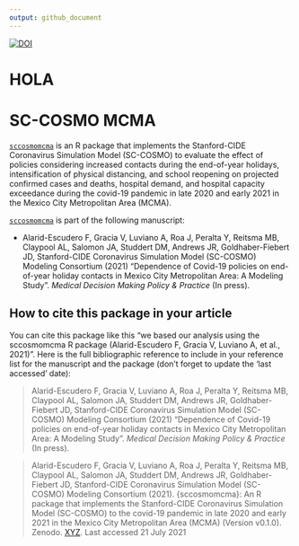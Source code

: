 ```yaml
---
output: github_document
---
```


<!-- README.md is generated from README.Rmd. Please edit that file -->

[![DOI](https://zenodo.org/badge/371769010.svg)](https://zenodo.org/badge/latestdoi/371769010)

# HOLA

# SC-COSMO MCMA
[`sccosmomcma`](https://github.com/SC-COSMO/sccosmomcma) is an R package that implements the Stanford-CIDE Coronavirus Simulation Model (SC-COSMO) to evaluate the effect of policies considering increased contacts during the end-of-year holidays, intensification of physical distancing, and school reopening on projected confirmed cases and deaths, hospital demand, and hospital capacity exceedance during the covid-19 pandemic in late 2020 and early 2021 in the Mexico City Metropolitan Area (MCMA).

[`sccosmomcma`](https://github.com/SC-COSMO/sccosmomcma) is part of the following manuscript:

- Alarid-Escudero F, Gracia V, Luviano A, Roa J, Peralta Y, Reitsma MB, Claypool AL, Salomon JA, Studdert DM, Andrews JR, Goldhaber-Fiebert JD, Stanford-CIDE Coronavirus Simulation Model (SC-COSMO) Modeling Consortium (2021) "Dependence of Covid-19 policies on end-of-year holiday contacts in Mexico City Metropolitan Area: A Modeling Study". *Medical Decision Making Policy & Practice* (In press).

<!-- The release that accompanies the published article has been archived in zenodo: https://zenodo.org/record/5093594#.YPYyDy1h1qs -->

## How to cite this package in your article

You can cite this package like this "we based our analysis using the sccosmomcma R package (Alarid-Escudero F, Gracia V, Luviano A, et al., 2021)". Here is the full bibliographic reference to include in your reference list for the manuscript and the package (don't forget to update the 'last accessed' date):

> Alarid-Escudero F, Gracia V, Luviano A, Roa J, Peralta Y, Reitsma MB, Claypool AL, Salomon JA, Studdert DM, Andrews JR, Goldhaber-Fiebert JD, Stanford-CIDE Coronavirus Simulation Model (SC-COSMO) Modeling Consortium (2021) "Dependence of Covid-19 policies on end-of-year holiday contacts in Mexico City Metropolitan Area: A Modeling Study". *Medical Decision Making Policy & Practice* (In press).

> Alarid-Escudero F, Gracia V, Luviano A, Roa J, Peralta Y, Reitsma MB, Claypool AL, Salomon JA, Studdert DM, Andrews JR, Goldhaber-Fiebert JD, Stanford-CIDE Coronavirus Simulation Model (SC-COSMO) Modeling Consortium (2021). {sccosmomcma}: An R package that implements the Stanford-CIDE Coronavirus Simulation Model (SC-COSMO) to the covid-19 pandemic in late 2020 and early 2021 in the Mexico City Metropolitan Area (MCMA) (Version v0.1.0). Zenodo. [XYZ](https://www.doi.org/XYZ). Last accessed 21 July 2021